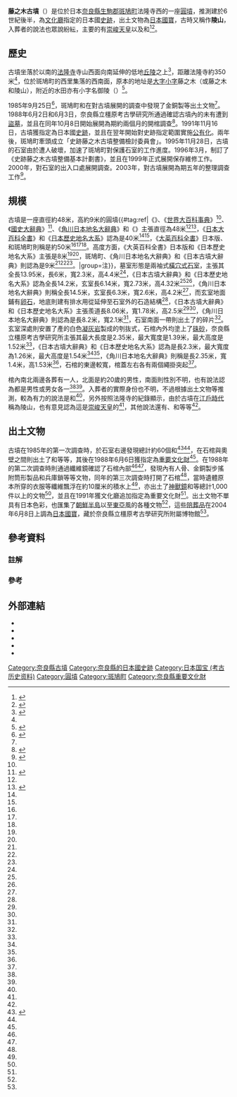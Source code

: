 {{日本古墳
|名稱     = 藤之木古墳
|圖片     = [[File:Fujinoki_Kofun,_entrance.jpg|280px]]
|所屬     = 
|所在地   = 日本[[奈良縣|奈良縣]][[生駒郡|生駒郡]][[斑鳩町|斑鳩町]]法隆寺西2丁目1795[[地號|番地]]
|形狀     = [[圓墳|圓墳]]
|規模     = 直徑約48米<br>高9米
|建造時期 = 6世紀後半
|墓室形態 = [[橫穴式石室|橫穴式石室]]
|被葬者   = {{Link-ja|穴穗部皇子|穴穂部皇子}}<br>{{Link-ja|宅部皇子}}
|出土文物 = [[#出土文物|#出土文物]]
|史跡指定 = 日本國[[史跡|史跡]]
|其他 = 
}}

'''藤之木古墳'''（{{jpn|j=藤ノ木古墳|hg=ふじのきこふん|rm=Fujinokikofun}}）是位於日本[[奈良縣|奈良縣]][[生駒郡|生駒郡]][[斑鳩町|斑鳩町]]法隆寺西的一座[[圓墳|圓墳]]，推測建於6世紀後半，為[[文化廳|文化廳]]指定的日本國[[史跡|史跡]]，出土文物為[[日本國寶|日本國寶]]，古時又稱作'''陵山'''，入葬者的說法也眾說紛紜，主要的有[[崇峻天皇|崇峻天皇]]以及{{Link-ja|穴穗部皇子|穴穂部皇子}}和{{Link-ja|宅部皇子}}<ref name="藤ノ木古墳">{{lang|ja|{{Kotobank|藤ノ木古墳}}}}</ref><ref name="大和の遺跡">{{cite web |url=http://www.kashikoken.jp/museum/yamatonoiseki/kofun/2018%20fujinoki.html |language=ja |script-title=ja:奈良県立橿原考古学研究所附属博物館［大和の遺跡／古墳時代］ |publisher={{Link-ja|奈良縣立橿原考古學研究所|奈良県立橿原考古学研究所}} |date=2018-02-07 |accessdate=2020-10-07}}</ref>。

== 歷史 ==
古墳坐落於{{Link-ja|矢田丘陵}}以南的[[法隆寺|法隆寺]]寺山西面向南延伸的低地[[丘陵|丘陵]]之上<ref name="角川">{{cite book|language=ja |script-title=ja:奈良県 |script-chapter=ja:藤ノ木古墳 |work=[[角川日本地名大辭典|角川日本地名大辭典]] |volume=29 |edition={{Link-ja|JLogos}} |date=1990-03-01 |publisher=[[角川書店|角川書店]] |isbn=4-040-01290-9}}</ref>，距離法隆寺約350米<ref name="大和の遺跡"/>，位於斑鳩町的西里集落的西南面，原本的地址是[[大字|大字]]{{Link-ja|法隆寺村|法隆寺村|法隆寺}}[[小字|小字]]藤之木（或藤之木和陵山），附近的水田亦有小字名御陵（{{lang|ja|みささぎ}}）<ref name="大系">{{cite book|language=ja |script-title=ja:奈良県の地名 |script-chapter=ja:藤ノ木古墳 |work=[[日本歷史地名大系|日本歷史地名大系]] |volume=30 |edition=[[JapanKnowledge|JapanKnowledge]] |date=1981-06-23 |publisher=[[平凡社|平凡社]] |isbn=4-582-49030-1}}</ref>。

1985年9月25日<ref name="歷史街道">{{cite web |url=https://shuchi.php.co.jp/rekishikaido/detail/4365 |language=ja |script-title=ja:藤ノ木古墳の被葬者はだれ？ |publisher=歷史街道 |date=2017-09-25 |accessdate=2020-10-07}}</ref>，斑鳩町和{{Link-ja|奈良縣立橿原考古學研究所|奈良県立橿原考古学研究所}}在對古墳展開的調查中發現了金銅製{{Link-ja|馬具}}等出土文物<ref name="藤ノ木古墳"/>。1988年6月2日和6月3日，奈良縣立橿原考古學研究所通過{{Link-ja|纖維鏡|ファイバースコープ}}確認古墳內的{{Link-ja|屋形石棺|家形石棺}}未有遭到[[盜墓|盜墓]]，並且在同年10月8日開始展開為期約兩個月的開棺調查<ref name="電視學會">{{cite book |author=[[上田正昭|上田正昭]] |chapter-url=https://www.jstage.jst.go.jp/article/itej1978/43/12/43_12_1306/_pdf/-char/ja |language=ja |script-title=ja:テレビジョン学会誌 |script-chapter=ja:藤ノ木古墳と東アジア |volume=43-12 |publisher={{Link-ja|影像情報媒體學會|映像情報メディア学会|電視學會}} |date=1989-12-20 |id={{NAID|110003674323}}}}</ref>。1991年11月16日，古墳獲指定為日本國[[史跡|史跡]]，並且在翌年開始對史跡指定範圍實施[[國有|公有化]]。兩年後，斑鳩町牽頭成立「史跡藤之木古墳整備檢討委員會」。1995年11月28日，古墳的石室由於遭人破壞，加速了斑鳩町對保護石室的工作進度。1996年3月，制訂了《史跡藤之木古墳整備基本計劃書》，並且在1999年正式展開保存維修工作。2000年，對石室{{Link-ja|羨道}}的出入口處展開調查。2003年，對古墳展開為期五年的整理調查工作<ref name="斑鳩町">{{cite web |url=http://www.town.ikaruga.nara.jp/0000000045.html |language=ja |script-title=ja:史跡藤ノ木古墳 |publisher=斑鳩町 |date=2016-08-17 |accessdate=2020-10-08}}</ref>。

== 規模 ==
古墳是一座直徑約48米，高約9米的圓墳{{#tag:ref|《{{Link-ja|My Pedia|マイペディア}}》、《[[世界大百科事典_(日本)|世界大百科事典]]》<ref name="藤ノ木古墳"/>、《[[國史大辭典_(昭和時代)|國史大辭典]]》<ref name="國史">{{cite book|author={{Link-ja|石野博信}} |language=ja |script-title=ja:国史大辞典 |script-chapter=ja:藤ノ木古墳 |work=[[國史大辭典_(昭和時代)|國史大辭典]] |volume=12 |edition=[[JapanKnowledge|JapanKnowledge]] |date=1991-06-01 |publisher=[[吉川弘文館|吉川弘文館]] |isbn=4-642-00512-9}}</ref>、《[[角川日本地名大辭典|角川日本地名大辭典]]》和《{{Link-ja|日本古墳大辭典|日本古墳大辞典}}》主張直徑為48米<ref name="角川"/><ref name="古墳">{{cite book|editor={{Link-ja|大塚初重}}、{{Link-ja|小林三郎 (考古學者)|小林三郎 (考古学者)|小林三郎}}、熊野正也 |author=泉森皎 |language=ja |script-title=ja:日本古墳大辞典 |script-chapter=ja:藤ノ木古墳 |work={{Link-ja|日本古墳大辭典|日本古墳大辞典}} |date=1989-09-10 |publisher={{Link-ja|東京堂出版}} |isbn=4-490-10260-7 |pages=499-500}}</ref>，《[[日本大百科全書|日本大百科全書]]》和《[[日本歷史地名大系|日本歷史地名大系]]》認為是40米<ref name="藤ノ木古墳"/><ref name="大系"/>，《[[大英百科全書|大英百科全書]]》日本版、{{Link-ja|奈良縣立橿原考古學研究所|奈良県立橿原考古学研究所}}和斑鳩町則稱是約50米<ref name="藤ノ木古墳"/><ref name="大和の遺跡"/><ref name="斑鳩町"/>。高度方面，《大英百科全書》日本版和《日本歷史地名大系》主張是8米<ref name="藤ノ木古墳"/><ref name="大系"/>，斑鳩町、《角川日本地名大辭典》和《日本古墳大辭典》則認為是9米<ref name="斑鳩町"/><ref name="角川"/><ref name="古墳"/>。|group=注}}，墓室形態是兩袖式[[橫穴式石室|橫穴式石室]]，{{Link-ja|奈良縣立橿原考古學研究所|奈良県立橿原考古学研究所}}主張其全長13.95米，{{Link-ja|玄室}}長6米，寬2.3米，高4.4米<ref name="大和の遺跡"/>，《日本古墳大辭典》和《日本歷史地名大系》認為全長14.2米，玄室長6.14米，寬2.73米，高4.32米<ref name="古墳"/><ref name="大系"/>，《角川日本地名大辭典》則稱全長14.5米，玄室長6.3米，寬2.6米，高4.2米<ref name="角川"/>，而玄室地面鋪有[[卵石|卵石]]，地底則建有排水用從{{Link-ja|羨道}}延伸至石室外的石造結構<ref name="大和の遺跡"/>，《日本古墳大辭典》和《日本歷史地名大系》主張羨道長8.06米，寬1.78米，高2.5米<ref name="古墳"/><ref name="大系"/>，《角川日本地名大辭典》則認為是長8.2米，寬2.1米<ref name="角川"/>，石室南面一帶則出土了{{Link-ja|圓筒埴輪|円筒埴輪}}的碎片<ref name="大系"/>。玄室深處則安置了{{Link-ja|二上山 (奈良縣和大阪府)|二上山 (奈良県・大阪府)|二上山}}產的白色[[凝灰岩|凝灰岩]]製成的刳抜式{{Link-ja|屋形石棺|家形石棺}}，石棺內外均塗上了[[硃砂|硃砂]]，奈良縣立橿原考古學研究所主張其最大長度是2.35米，最大寬度是1.39米，最大高度是1.52米<ref name="大和の遺跡"/>，《日本古墳大辭典》和《日本歷史地名大系》認為是長2.3米，最大寬度為1.26米，最大高度是1.54米<ref name="古墳"/><ref name="大系"/>，《角川日本地名大辭典》則稱是長2.35米，寬1.4米，高1.53米<ref name="角川"/>，石棺的東邊較寬，棺蓋左右各有兩個繩掛突起<ref name="大和の遺跡"/>。

棺內南北兩邊各葬有一人，北面是約20歲的男性，南面則性別不明，也有說法認為都是男性或男女各一<ref name="電視學會"/><ref name="藤ノ木古墳"/>。入葬者的實際身份也不明，不過根據出土文物等推測，較為有力的說法是{{Link-ja|穴穗部皇子|穴穂部皇子}}和{{Link-ja|宅部皇子}}<ref name="歷史街道"/>，另外按照法隆寺的紀錄顯示，由於古墳在[[江戶時代|江戶時代]]稱為陵山，也有意見認為這是[[崇峻天皇|崇峻天皇]]的{{Link-ja|天皇陵|天皇陵|陵墓}}<ref name="藤ノ木古墳"/>，其他說法還有{{Link-ja|紀氏}}、{{Link-ja|平群氏}}和{{Link-ja|膳氏}}等等<ref name="大和の遺跡"/>。

== 出土文物 ==
古墳在1985年的第一次調查時，於石室右邊發現總計約60個{{Link-ja|土師器}}和{{Link-ja|須惠器|須恵器}}<ref name="文化廳">{{日本國指定文化財等數據庫|201|00010613|奈良県藤ノ木古墳出土品}}</ref><ref name="角川"/>，在石棺與奧壁之間則出土了{{Link-ja|馬具}}和{{Link-ja|武具}}等等，其後在1988年6月6日獲指定為[[重要文化財|重要文化財]]<ref name="文化廳"/>。在1988年的第二次調查時則通過纖維鏡確認了石棺內部<ref name="文化廳"/><ref name="古墳"/>，發現內有人骨、金銅製步搖附筒形製品和兵庫鎖等等文物，同年的第三次調查時打開了石棺<ref name="古墳"/>，當時遺體原本所穿的衣服等纖維飄浮在約10厘米的積水上<ref name="角川"/>，亦出土了[[神獸鏡|神獸鏡]]和{{Link-ja|刀子 (日本)|刀子|刀子}}等總計1,000件以上的文物<ref name="國史"/>，並且在1991年獲文化廳追加指定為重要文化財<ref name="文化廳"/>。出土文物不單具有日本色彩，也匯集了[[朝鮮半島|朝鮮半島]]以至[[東亞|東亞]]風的各種文物<ref name="角川"/>，這些[[陪葬品|陪葬品]]在2004年6月8日上調為[[日本國寶|日本國寶]]，藏於奈良縣立橿原考古學研究所附屬博物館<ref name="文化廳"/>。

{{gallery2
| align        = center
|File:藤ノ木古墳出土 鞍金具前輪.JPG|金銅鞍金具前輪
|File:藤ノ木古墳出土 鞍金具後輪.JPG|金銅鞍金具後輪
|File:藤ノ木古墳出土 棘葉形杏葉・歩揺付飾り金具.JPG|棘葉形杏葉、步搖附裝飾金具
|File:藤ノ木古墳出土 龍紋飾り金具・心葉形鏡板付轡・帯先金具.JPG|龍紋裝飾金具、心葉形鏡板附[[馬銜|馬銜]]和帶先金具
}}
{{gallery2
| align        = center
|File:藤ノ木古墳出土 土器群.JPG|[[土器|土器]]
|File:藤ノ木古墳出土 金銅製冠.JPG|金銅製冠
|File:藤ノ木古墳出土 金銅製履.JPG|金銅製履
|File:藤ノ木古墳出土 金銅製筒型品.JPG|金銅製筒型品
}}

== 參考資料 ==
=== 註解 ===
{{Reflist|group="注"}}
===參考===
{{reflist}}

== 外部連結 ==
*[http://www.town.ikaruga.nara.jp/ikaho/kouza/f41.html {{lang|ja|斑鳩　藤ノ木古墳}}]
*[http://www.kashikoken.jp/from-site/2001/fujinoki4.html {{lang|ja|第4次調査　現地説明会資料}}]
*[http://www.kashikoken.jp/from-site/2003/fujinoki5/fujinoki5.html {{lang|ja|第5次調査　現地説明会資料}}]
*{{日本國指定文化財等數據庫|401|2048|藤ノ木古墳}}
*[http://www.town.ikaruga.nara.jp/ku/sisetu/item_437.html {{lang|ja|斑鳩町文化財活用センター（愛称：斑鳩文化財センター）}}]

{{Commonscat|Fujinoki Kofun}}

{{DEFAULTSORT:Fujinokikofun}}
[[Category:奈良縣古墳|Category:奈良縣古墳]]
[[Category:奈良縣的日本國史跡|Category:奈良縣的日本國史跡]]
[[Category:日本国宝_(考古历史资料)|Category:日本国宝 (考古历史资料)]]
[[Category:圓墳|Category:圓墳]]
[[Category:斑鳩町|Category:斑鳩町]]
[[Category:奈良縣重要文化財|Category:奈良縣重要文化財]]